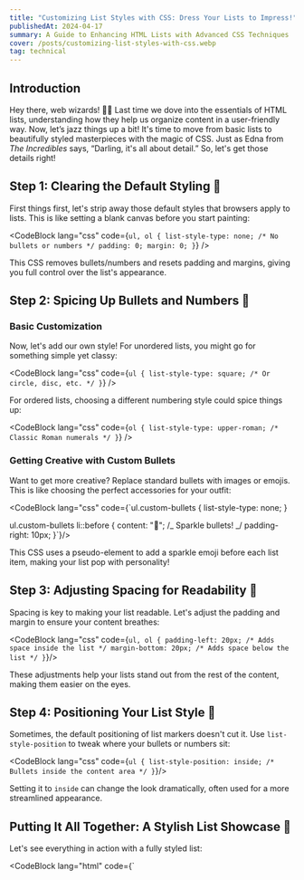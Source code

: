 ```yaml
---
title: "Customizing List Styles with CSS: Dress Your Lists to Impress!"
publishedAt: 2024-04-17
summary: A Guide to Enhancing HTML Lists with Advanced CSS Techniques
cover: /posts/customizing-list-styles-with-css.webp
tag: technical
---
```


## Introduction

Hey there, web wizards! 🧙‍♂️ Last time we dove into the essentials of HTML lists, understanding how they help us organize content in a user-friendly way. Now, let’s jazz things up a bit! It's time to move from basic lists to beautifully styled masterpieces with the magic of CSS. Just as Edna from _The Incredibles_ says, “Darling, it's all about detail.” So, let's get those details right!

## Step 1: Clearing the Default Styling 🚫

First things first, let's strip away those default styles that browsers apply to lists. This is like setting a blank canvas before you start painting:

<CodeBlock
  lang="css"
  code={`ul, ol {
    list-style-type: none; /* No bullets or numbers */
    padding: 0;
    margin: 0;
}`}
/>

<NextImage
  priority
  width={600}
  height={400}
  unoptimized
  src="/posts/clear-style.webp"
  alt="an ordered and un-ordered lists with no bullet points nor numbering"
/>

This CSS removes bullets/numbers and resets padding and margins, giving you full control over the list's appearance.

## Step 2: Spicing Up Bullets and Numbers 🎨

### Basic Customization

Now, let's add our own style! For unordered lists, you might go for something simple yet classy:

<CodeBlock
  lang="css"
  code={`ul {
    list-style-type: square; /* Or circle, disc, etc. */
}`}
/>

<NextImage
  priority
  width={600}
  height={400}
  unoptimized
  alt="an un-ordered list with squared bullet points"
  src="/posts/square-ul.webp"
/>

For ordered lists, choosing a different numbering style could spice things up:

<CodeBlock
  lang="css"
  code={`ol {
    list-style-type: upper-roman; /* Classic Roman numerals */
}`}
/>

<NextImage
  priority
  width={600}
  height={400}
  unoptimized
  alt="an ordered list with roman numbers"
  src="/posts/roman-ol.webp"
/>

### Getting Creative with Custom Bullets

Want to get more creative? Replace standard bullets with images or emojis. This is like choosing the perfect accessories for your outfit:

<CodeBlock lang="css" code={`ul.custom-bullets {
    list-style-type: none;
}

ul.custom-bullets li::before {
    content: "🌟"; /_ Sparkle bullets! _/
    padding-right: 10px;
}`}/>

<NextImage
  priority
  width={600}
  height={400}
  unoptimized
  src="/posts/emoji-ul.webp"
  alt="an un-ordered list with sparkle emoji as bullets"
/>

This CSS uses a pseudo-element to add a sparkle emoji before each list item, making your list pop with personality!

## Step 3: Adjusting Spacing for Readability 📏

Spacing is key to making your list readable. Let's adjust the padding and margin to ensure your content breathes:

<CodeBlock lang="css" code={`ul,
ol {
    padding-left: 20px; /* Adds space inside the list */
    margin-bottom: 20px; /* Adds space below the list */
}`}/>

<NextImage
  priority
  width={600}
  height={400}
  unoptimized
  alt="an ordered and un-ordered lists with 20px left padding and bottom margin"
  src="/posts/lists-spacing.webp"
/>

These adjustments help your lists stand out from the rest of the content, making them easier on the eyes.

## Step 4: Positioning Your List Style 📍

Sometimes, the default positioning of list markers doesn't cut it. Use `list-style-position` to tweak where your bullets or numbers sit:

<CodeBlock lang="css" code={`ul {
    list-style-position: inside; /* Bullets inside the content area */
}`}/>

<NextImage
  priority
  width={600}
  height={400}
  unoptimized
  alt="an un-ordered list with list style position inside"
  src="/posts/list-style-position.webp"
/>

Setting it to `inside` can change the look dramatically, often used for a more streamlined appearance.

## Putting It All Together: A Stylish List Showcase 🌈

Let's see everything in action with a fully styled list:

<CodeBlock lang="html" code={`<!DOCTYPE html>
<html lang="en">
  <head>
    <meta charset="UTF-8" />
    <meta name="viewport" content="width=device-width, initial-scale=1.0" />
    <title>Document</title>
    <style>
      ul.custom-bullets {
        list-style-type: none;
        padding-left: 20px;
        margin-bottom: 20px;
      }

      ul.custom-bullets li::before {
        content: "🌟";
        padding-right: 10px;
      }

      ul {
        list-style-position: inside;
      }
    </style>
  </head>
  <body>
    <ul class="custom-bullets">
      <li>Dynamic Design</li>
      <li>Responsive Layouts</li>
      <li>Interactive Elements</li>
    </ul>
  </body>
</html>`}/>

This setup not only makes your list unique but also integrates seamlessly with your site's overall design.

And there you have it! You've gone from basic lists to custom-tailored displays of information. Remember, like any good design, it's all about expressing your style and enhancing user experience. Experiment with different styles and see what best fits your site's personality.

Next up, we'll explore how to create list using CSS counters. Stay tuned, and keep listing! 🎨👩‍💻
